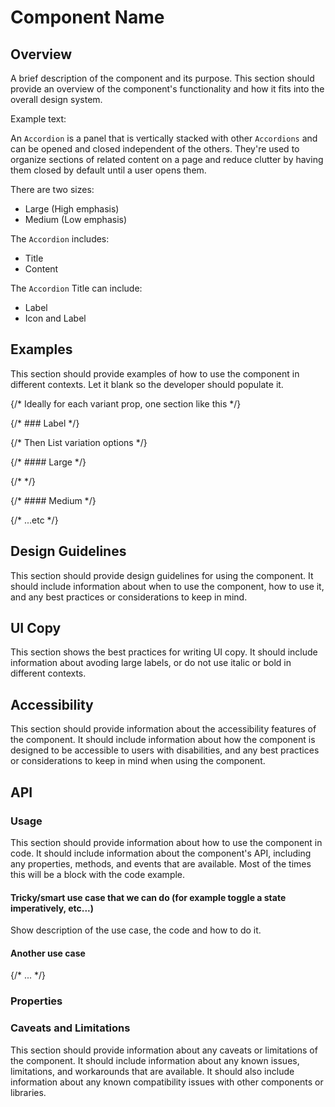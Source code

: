 

<Meta of={Stories} />

# Component Name

<Source language="jsx" code="import { ComponentName } from '@rypak/ui'" />

## Overview

A brief description of the component and its purpose. This section should
provide an overview of the component's functionality and how it fits into the
overall design system.

Example text:

An `Accordion` is a panel that is vertically stacked with other `Accordions` and
can be opened and closed independent of the others. They're used to organize
sections of related content on a page and reduce clutter by having them closed
by default until a user opens them.

There are two sizes:

- Large (High emphasis)
- Medium (Low emphasis)

The `Accordion` includes:

- Title
- Content

The `Accordion` Title can include:

- Label
- Icon and Label

## Examples

This section should provide examples of how to use the component in different
contexts. Let it blank so the developer should populate it.

{/* Ideally for each variant prop, one section like this */}

{/* ### Label */}

{/* Then List variation options */}

{/* #### Large */}

{/* <Canvas of={Stories.MyLargeLabelStory} /> */}

{/* #### Medium */}

{/* ...etc */}

## Design Guidelines

This section should provide design guidelines for using the component. It should
include information about when to use the component, how to use it, and any best
practices or considerations to keep in mind.

## UI Copy

This section shows the best practices for writing UI copy. It should include
information about avoding large labels, or do not use italic or bold in
different contexts.

## Accessibility

This section should provide information about the accessibility features of the
component. It should include information about how the component is designed to
be accessible to users with disabilities, and any best practices or
considerations to keep in mind when using the component.

## API

### Usage

This section should provide information about how to use the component in code.
It should include information about the component's API, including any
properties, methods, and events that are available. Most of the times this will
be a <Source/> block with the code example.

#### Tricky/smart use case that we can do (for example toggle a state imperatively, etc...)

Show description of the use case, the code and how to do it.

#### Another use case

{/* ... */}

### Properties

<ArgTypes of={Stories} />

### Caveats and Limitations

This section should provide information about any caveats or limitations of the
component. It should include information about any known issues, limitations,
and workarounds that are available. It should also include information about any
known compatibility issues with other components or libraries.
